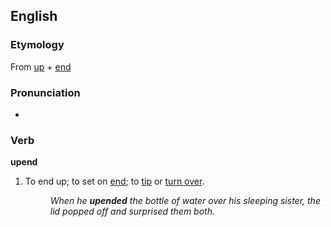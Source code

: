 ==English==

===Etymology===
From [[up]] + [[end]]

===Pronunciation===
*{{audio|en-us-upend.ogg|Audio (US)}}

===Verb===
'''upend'''
#{{transitive}} To end up; to set on [[end]]; to [[tip]] or [[turn over]].
#:''When he '''upended''' the bottle of water over his sleeping sister, the lid popped off and surprised them both.''